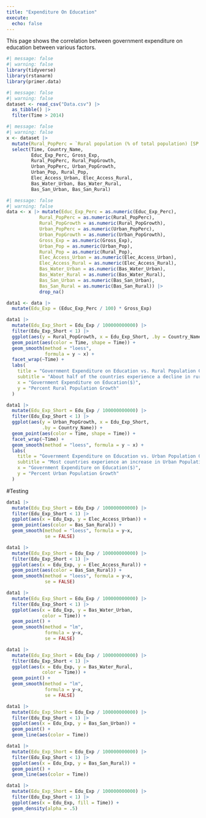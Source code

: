 ```yaml
---
title: "Expenditure On Education"
execute: 
  echo: false
---
```


This page shows the correlation between government expenditure on education between various factors.

```r
#| message: false
#| warning: false
library(tidyverse)
library(rstanarm)
library(primer.data)
```

```r
#| message: false
#| warning: false
dataset <- read_csv("Data.csv") |>
  as_tibble() |>
  filter(Time > 2014)
```


```r
#| message: false
#| warning: false
x <- dataset |>
  mutate(Rural_PopPerc = `Rural population (% of total population) [SP.RUR.TOTL.ZS]`, Urban_PopPerc = `Urban population (% of total population) [SP.URB.TOTL.IN.ZS]`, Rural_PopGrowth = `Rural population growth (annual %) [SP.RUR.TOTL.ZG]`, Urban_PopGrowth = `Urban population growth (annual %) [SP.URB.GROW]`, Educ_Exp_Perc = `Government expenditure on education, total (% of government expenditure) [SE.XPD.TOTL.GB.ZS]`, Country_Name = `Country Name`, Urban_Pop = `Urban population [SP.URB.TOTL]`, Rural_Pop = `Rural population [SP.RUR.TOTL]`, Gross_Exp = `Gross national expenditure (current US$) [NE.DAB.TOTL.CD]`, Elec_Access_Urban = `Access to electricity, urban (% of urban population) [EG.ELC.ACCS.UR.ZS]`, Elec_Access_Rural = `Access to electricity, rural (% of rural population) [EG.ELC.ACCS.RU.ZS]`, Bas_Water_Urban = `People using at least basic drinking water services, urban (% of urban population) [SH.H2O.BASW.UR.ZS]`, Bas_Water_Rural = `People using at least basic drinking water services, rural (% of rural population) [SH.H2O.BASW.RU.ZS]`, Bas_San_Urban = `People using at least basic sanitation services, urban (% of urban population) [SH.STA.BASS.UR.ZS]`, Bas_San_Rural = `People using at least basic sanitation services, rural (% of rural population) [SH.STA.BASS.RU.ZS]`)|>
  select(Time, Country_Name, 
         Educ_Exp_Perc, Gross_Exp,
         Rural_PopPerc, Rural_PopGrowth, 
         Urban_PopPerc, Urban_PopGrowth,
         Urban_Pop, Rural_Pop,
         Elec_Access_Urban, Elec_Access_Rural,
         Bas_Water_Urban, Bas_Water_Rural,
         Bas_San_Urban, Bas_San_Rural)

```


```r
#| message: false
#| warning: false
data <- x |> mutate(Educ_Exp_Perc = as.numeric(Educ_Exp_Perc),
            Rural_PopPerc = as.numeric(Rural_PopPerc),
            Rural_PopGrowth = as.numeric(Rural_PopGrowth),
            Urban_PopPerc = as.numeric(Urban_PopPerc),
            Urban_PopGrowth = as.numeric(Urban_PopGrowth),
            Gross_Exp = as.numeric(Gross_Exp),
            Urban_Pop = as.numeric(Urban_Pop),
            Rural_Pop = as.numeric(Rural_Pop),
            Elec_Access_Urban = as.numeric(Elec_Access_Urban),
            Elec_Access_Rural = as.numeric(Elec_Access_Rural), 
            Bas_Water_Urban = as.numeric(Bas_Water_Urban),
            Bas_Water_Rural = as.numeric(Bas_Water_Rural),
            Bas_San_Urban = as.numeric(Bas_San_Urban),
            Bas_San_Rural = as.numeric(Bas_San_Rural)) |>
            drop_na()

```

```r
data1 <- data |>
  mutate(Edu_Exp = (Educ_Exp_Perc / 100) * Gross_Exp)
```


```r
data1 |>
  mutate(Edu_Exp_Short = Edu_Exp / 100000000000) |>
  filter(Edu_Exp_Short < 1) |>
  ggplot(aes(y = Rural_PopGrowth, x = Edu_Exp_Short, .by = Country_Name)) +
  geom_point(aes(color = Time, shape = Time)) +
  geom_smooth(method = "loess", 
              formula = y ~ x) +
  facet_wrap(~Time) +
  labs(
    title = "Government Expenditure on Education vs. Rural Population Growth over the years",
    subtitle = "About half of the countries experience a decline in rural population \nwhile the other half of them experience an increase in rural population",
    x = "Government Expenditure on Education($)",
    y = "Percent Rural Population Growth"
  )
```

```r
data1 |>
  mutate(Edu_Exp_Short = Edu_Exp / 100000000000) |>
  filter(Edu_Exp_Short < 1) |>
  ggplot(aes(y = Urban_PopGrowth, x = Edu_Exp_Short, 
             .by = Country_Name)) +
  geom_point(aes(color = Time, shape = Time)) +
  facet_wrap(~Time) +
  geom_smooth(method = "loess", formula = y ~ x) +
  labs(
    title = "Government Expenditure on Education vs. Urban Population Growth over the years",
    subtitle = "Most countries experience an increase in Urban Population",
    x = "Government Expenditure on Education($)",
    y = "Percent Urban Population Growth"
  )
```

#Testing


```r
data1 |>
  mutate(Edu_Exp_Short = Edu_Exp / 100000000000) |>
  filter(Edu_Exp_Short < 1) |>
  ggplot(aes(x = Edu_Exp, y = Elec_Access_Urban)) +
  geom_point(aes(color = Bas_San_Rural)) +
  geom_smooth(method = "loess", formula = y~x,
              se = FALSE)
```

```r
data1 |>
  mutate(Edu_Exp_Short = Edu_Exp / 100000000000) |>
  filter(Edu_Exp_Short < 1) |>
  ggplot(aes(x = Edu_Exp, y = Elec_Access_Rural)) +
  geom_point(aes(color = Bas_San_Rural)) +
  geom_smooth(method = "loess", formula = y~x,
              se = FALSE)
```


```r
data1 |>
  mutate(Edu_Exp_Short = Edu_Exp / 100000000000) |>
  filter(Edu_Exp_Short < 1) |>
  ggplot(aes(x = Edu_Exp, y = Bas_Water_Urban,
             color = Time)) +
  geom_point() +
  geom_smooth(method = "lm",
              formula = y~x,
              se = FALSE)
```



```r
data1 |>
  mutate(Edu_Exp_Short = Edu_Exp / 100000000000) |>
  filter(Edu_Exp_Short < 1) |>
  ggplot(aes(x = Edu_Exp, y = Bas_Water_Rural,
             color = Time)) +
  geom_point() + 
  geom_smooth(method = "lm",
              formula = y~x,
              se = FALSE)
```


```r
data1 |>
  mutate(Edu_Exp_Short = Edu_Exp / 100000000000) |>
  filter(Edu_Exp_Short < 1) |>
  ggplot(aes(x = Edu_Exp, y = Bas_San_Urban)) +
  geom_point() +
  geom_line(aes(color = Time))
```


```r
data1 |>
  mutate(Edu_Exp_Short = Edu_Exp / 100000000000) |>
  filter(Edu_Exp_Short < 1) |>
  ggplot(aes(x = Edu_Exp, y = Bas_San_Rural)) +
  geom_point() +
  geom_line(aes(color = Time))
```

```r
data1 |>
  mutate(Edu_Exp_Short = Edu_Exp / 100000000000) |>
  filter(Edu_Exp_Short < 1) |>
  ggplot(aes(x = Edu_Exp, fill = Time)) +
  geom_density(alpha = .5) 
```



